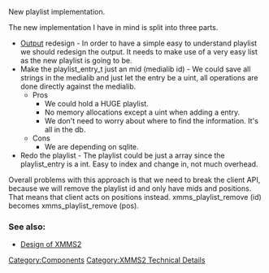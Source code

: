 {{Navbar}}

New playlist implementation.

The new implementation I have in mind is split into three parts.

* [[Component:Output | Output]] redesign - In order to have a simple easy to understand playlist we should redesign the output. It needs to make use of a very easy list as the new playlist is going to be.
* Make the playlist_entry_t just an mid (medialib id) - We could save all strings in the medialib and just let the entry be a uint, all operations are done directly against the medialib.
**Pros
*** We could hold a HUGE playlist.
*** No memory allocations except a uint when adding a entry.
*** We don't need to worry about where to find the information. It's all in the db.
** Cons
*** We are depending on sqlite.
* Redo the playlist - The playlist could be just a array since the playlist_entry is a int. Easy to index and change in, not much overhead.

Overall problems with this approach is that we need to break the client API, because we will remove the playlist id and only have mids and positions. That means that client acts on positions instead. xmms_playlist_remove (id) becomes xmms_playlist_remove (pos).

===See also:===
* [[Design of XMMS2]]

[[Category:Components]]
[[Category:XMMS2 Technical Details]]